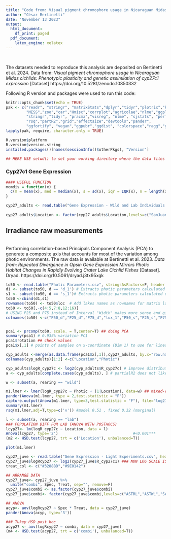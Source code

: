 ```yaml
---
title: "Code from: Visual pigment chromophore usage in Nicaraguan Midas cichlids: Phenotypic plasticity and genetic assimilation of *cyp27c1* expression"
author: "César Bertinetti"
date: "November 13 2023"
output:
  html_document:
    df_print: paged
  pdf_document:
    latex_engine: xelatex
---
```


<style type="text/css">

h1.title {
  font-size: 28px;
  color: Black;
  text-align: justify;
}
h4.author { /* Header 4 - and the author and data headers use this too  */
    font-size: 18px;
  font-family: "Helvetica", Times, serif;
  color: Black;
  text-align: justify;
}
h4.date { /* Header 4 - and the author and data headers use this too  */
  font-size: 18px;
  font-family: "Helvetica", Times, serif;
  color: Black;
  text-align: justify;
}
</style>

<style>
pre {
  font-size: 14px;
}
</style>

<br/>

The datasets needed to reproduce this analysis are deposited on Bertinetti et al. 2024. Data from: *Visual pigment chromophore usage in Nicaraguan Midas cichlids: Phenotypic plasticity and genetic assimilation of cyp27c1 expression* [Dataset] https://doi.org/10.5281/zenodo.10850332

Following R version and packages were used to run this code:

```r
knitr::opts_chunk$set(echo = TRUE)
pak <- c("readr", "stringr", "matrixStats","dplyr","tidyr","plotrix","RColorBrewer",
         "MESS","zoo","car","Hmisc","corrplot","agricolae","nlme","ggplot2","gridExtra",
         "stringr","tidyr", "pracma","visreg", "nlme", "sjstats", "performance", "lme4",
         "rsq","partR2","grid","effectsize","devtools","pander",
         "ggfortify", "vegan","ggpubr","ggdist", "colorspace","ragg","ggtext")
lapply(pak, require, character.only = TRUE)
``` 
```r

R.version$platform
R.version$version.string
installed.packages()[names(sessionInfo()$otherPkgs), "Version"]

## HERE USE setwd() to set your working directory where the data files will be located

```

### Cyp27c1 Gene Expression ###

```r
#### USEFUL FUNCTION
momdis = function(x) {
  c(m = mean(x), med = median(x), s = sd(x), iqr = IQR(x), n = length(x), se = std.error(x))
}

cyp27_adults <- read.table("Gene Expression - Wild and Lab Individuals.csv", header=T, sep =",", dec=".",stringsAsFactors = F) ### READ DATA FOR ADULTS
 
cyp27_adults$Location <- factor(cyp27_adults$Location,levels=c("SanJuan","Isletas","Apoyo", "LkManagua","Tiscapa","Masaya","AsLeon","Apoyeque", "Xiloa", "AsManagua")) # ALTERNATIVE PLOT ORDER FOR OPSIN EXPRESSION

```


## Irradiance raw measurements ##

<br> Performing correlation-based Principals Component Analysis (PCA) to generate a composite axis that accounts for most of the variation among photic environments. The raw data is available at Bertinetti et al. 2023. *Data from: Repeated Divergence in Opsin Gene Expression Mirrors Photic Habitat Changes in Rapidly Evolving Crater Lake Cichlid Fishes* [Dataset]. Dryad. https://doi.org/10.5061/dryad.j3tx95xgk

```r
to50 <- read.table("Photic Parameters.csv", stringsAsFactors=F, header = T, sep=",", dec = ".") [-1]
d1 <- subset(to50, d == 'd_1') # Extracts photic parameters calculated using downwelling irradiance at one meter depth
s1 <- subset(to50, d == 's_1')# Extracts photic parameters calculated using sidewelling irradiance at one meter depth
to50 <-cbind(d1,s1)
rownames(to50) <- to50$loc  # Add lakes names as rownames for matrix later one
to50 <- to50[,-c(4:5,7:8,12:16)]
# USING P25 and P75 instead of Interval "Width" makes more sense and gives better results!
colnames(to50) <-c("P50_d","P25_d","P75_d","lux_1","P50_s","P25_s","P75_s") #[,-c(6:11)] 


pca1 <- prcomp(to50, scale. = T,center=T) ## doing PCA
summary(pca1) # 0.935% variation PC1
pca1$rotation ## check values
pca1$x[,1] # points of samples on x-coordinate (Dim 1) to use for linear model

cyp_adults <-merge(as.data.frame(pca1$x[,1]),cyp27_adults, by.x="row.names",by.y="Location") ## merge to gene expression dataframe
colnames(cyp_adults)[1:2] <-c("Location","Photic")
```

```r
cyp_adults$logR_cyp27c <- log2(cyp_adults$R_cyp27c) # improve distribution logarithmic scale
a <- cyp_adults[complete.cases(cyp_adults), ] # partialR2 does not like NA's

w <- subset(a, rearing == "wild")

m1.lmer <- lmer(logR_cyp27c ~ Photic + (1|Location), data=w) ## mixed-effect model with random intercept
pander(Anova(m1.lmer, type = 2,test.statistic = "F"))
capture.output(Anova(m1.lmer, type=3,test.statistic = "F"), file="log27~P50-random,~1|Location-ONLYWILD.txt")
summary(m1.lmer)
rsq(m1.lmer,adj=T,type=c('v')) #model 0.51 , fixed 0.32 (marginal)

```

```r
l <- subset(a, rearing == "lab")
### POPULATION DIFF FOR LAB (ANOVA WITH POSTHOCS)
lcyp27<- lm(logR_cyp27c ~ Location, data = l)
Anova(lcyp27, type='2')                                 #<0.001***
(m2 <- HSD.test(lcyp27, trt = c('Location'), unbalanced=T))
```

```r
plot(m1.lmer)
```

```r
cyp27_juve <- read.table("Gene Expression - Light Experiments.csv", header=T, sep =",", dec=".",stringsAsFactors = T)
cyp27_juve$logRcyp27 <- log2(cyp27_juve$R_cyp27c1) ### NON LOG SCALE IS HIHGLY SKEWED
treat_col <- c("#3288BD","#9E0142")

## ARRANGE DATA
cyp27_juve<- cyp27_juve %>%
  unite("combi", Spec, Treat, sep="", remove=F)
cyp27_juve$combi <- as.factor(cyp27_juve$combi)
cyp27_juve$combi<- factor(cyp27_juve$combi,levels=c("ASTRL","ASTWL","SAGRL","SAGWL","CITRL", "CITWL")) 

## ANOVA
acyp<- aov(logRcyp27 ~ Spec * Treat, data = cyp27_juve)
pander(Anova(acyp, type='3'))                             

### Tukey HSD post hoc
acyp27 <- aov(logRcyp27 ~ combi, data = cyp27_juve)
(m4 <- HSD.test(acyp27, trt = c('combi'), unbalanced=T))   
```






